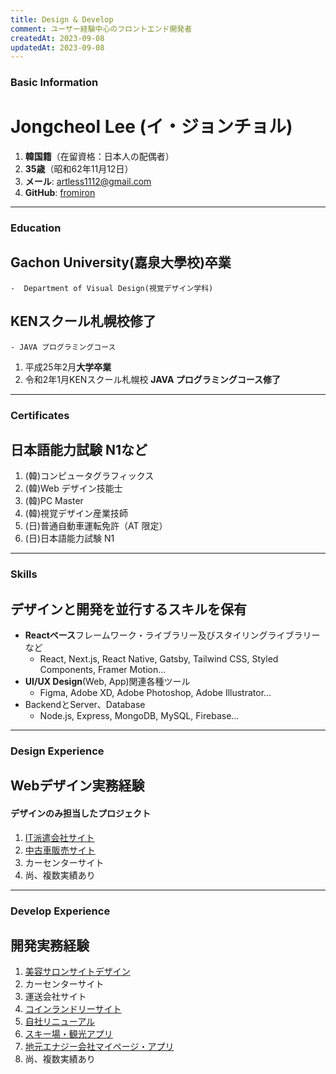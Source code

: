 ```yaml
---
title: Design & Develop
comment: ユーザー経験中心のフロントエンド開発者
createdAt: 2023-09-08
updatedAt: 2023-09-08
---
```


### Basic Information
# **Jongcheol Lee** (イ・ジョンチョル)
1. **韓国籍**（在留資格：日本人の配偶者）
2. **35歳**（昭和62年11月12日）
3. **メール**: artless1112@gmail.com
4. **GitHub**: [fromiron](https://github.com/fromiron)

--------
### Education
## Gachon University(嘉泉大學校)卒業
    -  Department of Visual Design(視覚デザイン学科)
## KENスクール札幌校修了
    - JAVA プログラミングコース
1. 平成25年2月**大学卒業**
2. 令和2年1月KENスクール札幌校 **JAVA プログラミングコース修了**
--------
### Certificates
## **日本語能力試験 N1**など
1. (韓)コンピュータグラフィックス
2. (韓)Web デザイン技能士
3. (韓)PC Master
4. (韓)視覚デザイン産業技師
5. (日)普通自動車運転免許（AT 限定）
6. (日)日本語能力試験 N1

--------
### Skills
## デザインと開発を並行するスキルを保有
- **Reactベース**フレームワーク・ライブラリー及びスタイリングライブラリーなど
    - React, Next.js, React Native, Gatsby, Tailwind CSS, Styled Components, Framer Motion...
- **UI/UX Design**(Web, App)関連各種ツール
    - Figma, Adobe XD, Adobe Photoshop, Adobe Illustrator...
- BackendとServer、Database
    - Node.js, Express, MongoDB, MySQL, Firebase...

--------
### Design Experience
## **Webデザイン**実務経験
#### デザインのみ担当したプロジェクト
1. [IT派遣会社サイト](/works/it-agency-design)
2. [中古車販売サイト](/works/used-car-market)
3. カーセンターサイト
5. 尚、複数実績あり

--------
### Develop Experience
## **開発**実務経験
1. [美容サロンサイトデザイン](/works/salon)
2. カーセンターサイト
3. 運送会社サイト
4. [コインランドリーサイト](/works/laundry-land)
5. [自社リニューアル](/works/it-corporation-renewal)
6. [スキー場・観光アプリ](/works/ski-app)
7. [地元エナジー会社マイページ・アプリ](/works/energy-company)
8. 尚、複数実績あり